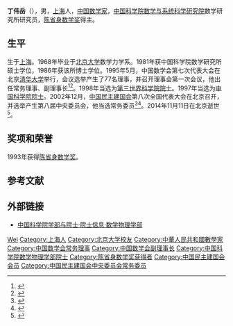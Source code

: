 '''丁伟岳'''（{{bd|1945年|4月26日|2014年|11月11日|catIdx=Ding}}），男，[[上海|上海]]人，[[中华人民共和国|中国]][[数学家|数学家]]，[[中国科学院数学与系统科学研究院|中国科学院数学与系统科学研究院]]数学研究所研究员，[[陈省身数学奖|陈省身数学奖]]得主。

== 生平 ==
生于[[上海|上海]]。1968年毕业于[[北京大学|北京大学]]数学力学系。1981年获中国科学院数学研究所硕士学位，1986年获该所博士学位。1995年5月，中国数学会第七次代表大会在北京[[清华大学|清华大学]]举行，会议选举产生了77名理事，并召开理事会第一次会议，他出任常务理事、副理事长<ref>{{Cite book|title=中国近现代数学的发展|last=张奠宙著|publisher=石家庄：河北科学技术出版社|year=2000.02|isbn=7-5375-1888-2|pages=367}}</ref><ref>{{Cite book|title=数学史选讲|last=张奠宙主编|publisher=上海：上海科学技术出版社|year=1997.07|isbn=7-5323-4459-2|pages=309}}</ref>。1998年当选为[[第三世界科学院院士|第三世界科学院院士]]。1997年当选为[[中国科学院院士|中国科学院院士]]。2002年12月，[[中国民主建国会|中国民主建国会]]第八次全国代表大会在北京召开，并选举产生第八届中央委员会，他当选常务委员<ref>{{Cite book|title=中华人民共和国年鉴 2003 总第23期|last=中华人民共和国年鉴编辑部编辑|publisher=中华人民共和国年鉴社|year=2003.11|pages=277}}</ref><ref>{{Cite book|title=中国改革开放新时期年鉴 2002年|last=[[王振川|王振川]]主编|publisher=[[中国民主法制出版社|中国民主法制出版社]]|year=2014|isbn=978-7-5162-0674-4|location=北京|pages=1090}}</ref>。2014年11月11日在北京逝世<ref>{{cite news|title=丁伟岳院士逝世|url=http://www.cas.cn/xw/yxdt/201411/t20141113_4251488.shtml|accessdate=2014-11-13|newspaper=中国科学院|date=2014-11-13|archive-date=2020-04-05|archive-url=https://web.archive.org/web/20200405145533/http://www.cas.cn/xw/yxdt/201411/t20141113_4251488.shtml|dead-url=no}}</ref>。

== 奖项和荣誉 ==
1993年获得[[陈省身数学奖|陈省身数学奖]]。

== 参考文献 ==
{{reflist}}

== 外部链接 ==
* [https://web.archive.org/web/20120308190537/http://sourcedb.cas.cn/sourcedb_ad_cas/zw2/ysxx/sxwlxb/ 中国科学院学部与院士·院士信息·数学物理学部]

{{中国科学院数学物理学部院士}}
{{陈省身数学奖获得者}}
{{Navboxes 
| title  = 丁伟岳在[[中国数学会|中国数学会]]的职务
| list1  =
{{中国数学会第七届理事会}}
{{中国数学会第八届理事会}}
}}
{{Navboxes 
| title  = 丁伟岳在[[中国民主建国会|中国民主建国会]]的职务
| list1  =
{{中国民主建国会第八届中央委员会}}
{{中国民主建国会第九届中央委员会}}
}}

{{Authority control}}
{{DEFAULTSORT:Ding丁}}
[[Category:丁姓|Wei]]
[[Category:上海人|Category:上海人]]
[[Category:北京大学校友|Category:北京大学校友]]
[[Category:中華人民共和國數學家|Category:中華人民共和國數學家]]
[[Category:中国数学会常务理事|Category:中国数学会常务理事]]
[[Category:中国数学会副理事长|Category:中国数学会副理事长]]
[[Category:中国科学院数学物理学部院士|Category:中国科学院数学物理学部院士]]
[[Category:陈省身数学奖获得者|Category:陈省身数学奖获得者]]
[[Category:中国民主建国会会员|Category:中国民主建国会会员]]
[[Category:中国民主建国会中央委员会常务委员|Category:中国民主建国会中央委员会常务委员]]